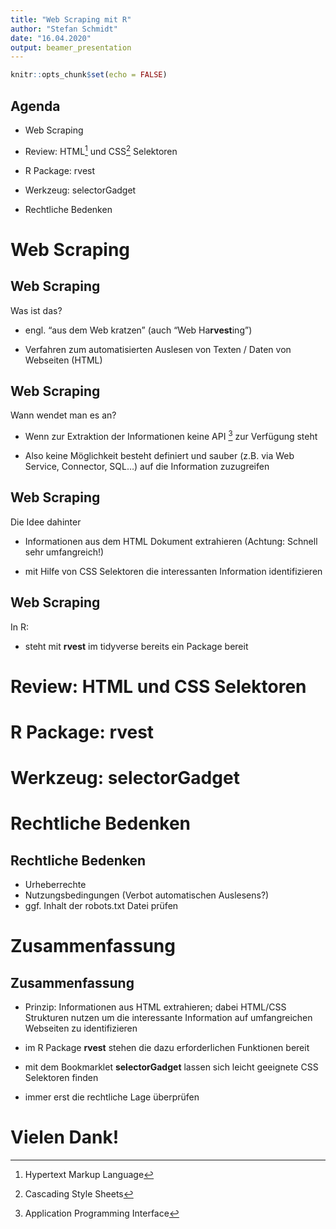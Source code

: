 ```yaml
---
title: "Web Scraping mit R"
author: "Stefan Schmidt"
date: "16.04.2020"
output: beamer_presentation
---
```


```r
knitr::opts_chunk$set(echo = FALSE)
```


## Agenda

- Web Scraping

- Review: HTML[^html] und CSS[^css] Selektoren

- R Package: rvest

- Werkzeug: selectorGadget

- Rechtliche Bedenken

[^html]: Hypertext Markup Language

[^css]: Cascading Style Sheets


# Web Scraping


## Web Scraping

Was ist das?

- engl. "aus dem Web kratzen" (auch "Web Ha**rvest**ing")

- Verfahren zum automatisierten Auslesen von Texten / Daten von Webseiten (HTML)



## Web Scraping

Wann wendet man es an?

- Wenn zur Extraktion der Informationen keine API [^api] zur Verfügung steht

- Also keine Möglichkeit besteht definiert und sauber (z.B. via Web Service,
Connector, SQL...) auf die Information zuzugreifen

[^api]: Application Programming Interface



## Web Scraping

Die Idee dahinter

- Informationen aus dem HTML Dokument extrahieren (Achtung: Schnell sehr umfangreich!)

- mit Hilfe von CSS Selektoren die interessanten Information identifizieren



## Web Scraping

In R:

- steht mit **rvest** im tidyverse bereits ein Package bereit



# Review: HTML und CSS Selektoren



# R Package: rvest



# Werkzeug: selectorGadget



# Rechtliche Bedenken



## Rechtliche Bedenken

- Urheberrechte
- Nutzungsbedingungen (Verbot automatischen Auslesens?)
- ggf. Inhalt der robots.txt Datei prüfen



# Zusammenfassung


## Zusammenfassung

- Prinzip: Informationen aus HTML extrahieren;
dabei HTML/CSS Strukturen nutzen um die interessante Information
auf umfangreichen Webseiten zu identifizieren

- im R Package **rvest** stehen die dazu erforderlichen Funktionen bereit

- mit dem Bookmarklet **selectorGadget** lassen sich leicht geeignete CSS
Selektoren finden

- immer erst die rechtliche Lage überprüfen


# Vielen Dank!





